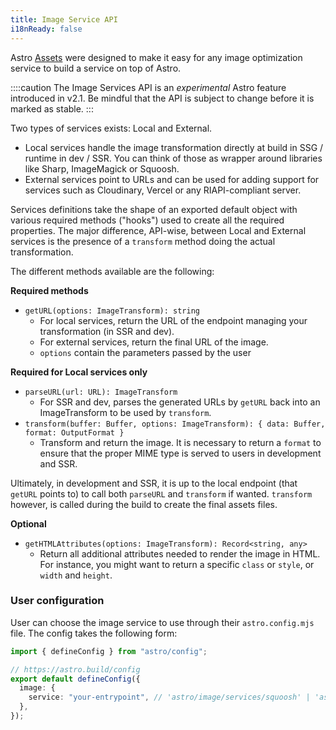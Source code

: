```yaml
---
title: Image Service API
i18nReady: false
---
```


Astro [Assets](/en/guides/assets/) were designed to make it easy for any image optimization service to build a service on top of Astro.

::::caution
The Image Services API is an _experimental_ Astro feature introduced in v2.1. Be mindful that the API is subject to change before it is marked as stable.
:::

Two types of services exists: Local and External.

- Local services handle the image transformation directly at build in SSG / runtime in dev / SSR. You can think of those as wrapper around libraries like Sharp, ImageMagick or Squoosh.
- External services point to URLs and can be used for adding support for services such as Cloudinary, Vercel or any RIAPI-compliant server.

Services definitions take the shape of an exported default object with various required methods ("hooks") used to create all the required properties. The major difference, API-wise, between Local and External services is the presence of a `transform` method doing the actual transformation.

The different methods available are the following:

**Required methods**

- `getURL(options: ImageTransform): string`
  - For local services, return the URL of the endpoint managing your transformation (in SSR and dev).
  - For external services, return the final URL of the image.
  - `options` contain the parameters passed by the user

**Required for Local services only**

- `parseURL(url: URL): ImageTransform`
  - For SSR and dev, parses the generated URLs by `getURL` back into an ImageTransform to be used by `transform`.
- `transform(buffer: Buffer, options: ImageTransform): { data: Buffer, format: OutputFormat }`
  - Transform and return the image. It is necessary to return a `format` to ensure that the proper MIME type is served to users in development and SSR.

Ultimately, in development and SSR, it is up to the local endpoint (that `getURL` points to) to call both `parseURL` and `transform` if wanted. `transform` however, is called during the build to create the final assets files.

**Optional**

- `getHTMLAttributes(options: ImageTransform): Record<string, any>`
  - Return all additional attributes needed to render the image in HTML. For instance, you might want to return a specific `class` or `style`, or `width` and `height`.

### User configuration

User can choose the image service to use through their `astro.config.mjs` file. The config takes the following form:

```ts
import { defineConfig } from "astro/config";

// https://astro.build/config
export default defineConfig({
  image: {
    service: "your-entrypoint", // 'astro/image/services/squoosh' | 'astro/image/services/sharp' | string
  },
});
```
